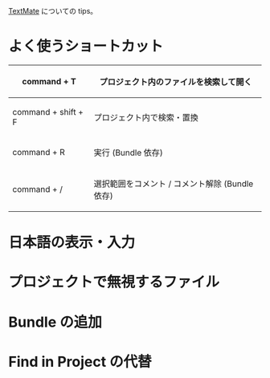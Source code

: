 [http://macromates.com/ TextMate] についての tips。

= よく使うショートカット =
{|class="wikitable"
! command + T
| プロジェクト内のファイルを検索して開く
|-
! command + shift + F
| プロジェクト内で検索・置換
|-
! command + R
| 実行 (Bundle 依存)
|-
! command + /
| 選択範囲をコメント / コメント解除 (Bundle 依存)
|}

= 日本語の表示・入力 =

= プロジェクトで無視するファイル =

= Bundle の追加 =

= Find in Project の代替 =